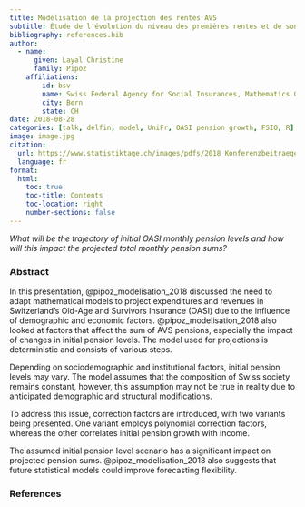 ```yaml
---
title: Modélisation de la projection des rentes AVS
subtitle: Étude de l’évolution du niveau des premières rentes et de son effet sur la valeur des sommes de rentes projetées
bibliography: references.bib
author:
  - name:
      given: Layal Christine
      family: Pipoz
    affiliations:
        id: bsv
        name: Swiss Federal Agency for Social Insurances, Mathematics Group
        city: Bern
        state: CH
date: 2018-08-28
categories: [talk, delfin, model, UniFr, OASI pension growth, FSIO, R]
image: image.jpg
citation: 
  url: https://www.statistiktage.ch/images/pdfs/2018_Konferenzbeitraege/4_2D_Pipoz_handout.pdf
  language: fr
format:
  html:
    toc: true
    toc-title: Contents
    toc-location: right
    number-sections: false
---
```


*What will be the trajectory of initial OASI monthly pension levels and how will this impact the projected total monthly pension sums?*

### Abstract

In this presentation, @pipoz_modelisation_2018  discussed the need to adapt mathematical models to project expenditures and revenues in Switzerland's Old-Age and Survivors Insurance (OASI) due to the influence of demographic and economic factors. @pipoz_modelisation_2018 also looked at factors that affect the sum of AVS pensions, especially the impact of changes in initial pension levels. The model used for projections is deterministic and consists of various steps.

Depending on sociodemographic and institutional factors, initial pension levels may vary. The model assumes that the composition of Swiss society remains constant, however, this assumption may not be true in reality due to anticipated demographic and structural modifications.

To address this issue, correction factors are introduced, with two variants being presented. One variant employs polynomial correction factors, whereas the other correlates initial pension growth with income.

The assumed initial pension level scenario has a significant impact on projected pension sums. @pipoz_modelisation_2018  also suggests that future statistical models could improve forecasting flexibility.

### References

::: {#refs}
:::
